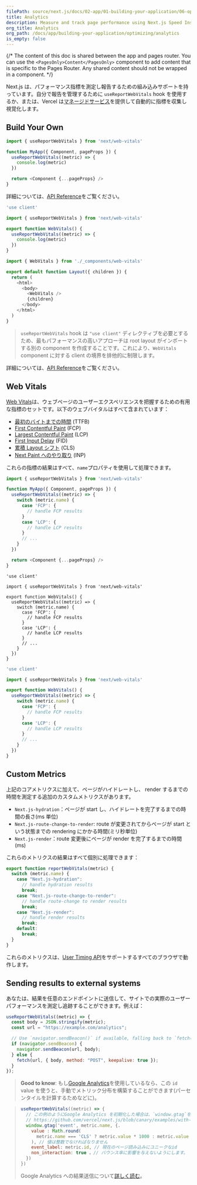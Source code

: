 ```yaml
---
filePath: source/next.js/docs/02-app/01-building-your-application/06-optimizing/08-analytics.mdx
title: Analytics
description: Measure and track page performance using Next.js Speed Insights
org_title: Analytics
org_path: /docs/app/building-your-application/optimizing/analytics
is_empty: false
---
```


{/* The content of this doc is shared between the app and pages router. You can use the `<PagesOnly>Content</PagesOnly>` component to add content that is specific to the Pages Router. Any shared content should not be wrapped in a component. */}

Next.js は、パフォーマンス指標を測定し報告するための組み込みサポートを持っています。自分で報告を管理するために `useReportWebVitals` hook を使用するか、または、Vercel は[マネージドサービス](https://vercel.com/analytics?utm_source=next-site&utm_medium=docs&utm_campaign=next-website)を提供して自動的に指標を収集し視覚化します。

## Build Your Own

<PagesOnly>

```jsx:pages/_app.js
import { useReportWebVitals } from 'next/web-vitals'

function MyApp({ Component, pageProps }) {
  useReportWebVitals((metric) => {
    console.log(metric)
  })

  return <Component {...pageProps} />
}
```

詳細については、[API Reference](/ja/javascript/next.js/v14/03-pages/02-api-reference/02-functions/use-report-web-vitals)をご覧ください。

</PagesOnly>

<AppOnly>

```jsx:app/_components/web-vitals.js
'use client'

import { useReportWebVitals } from 'next/web-vitals'

export function WebVitals() {
  useReportWebVitals((metric) => {
    console.log(metric)
  })
}
```

```jsx:app/layout.js
import { WebVitals } from './_components/web-vitals'

export default function Layout({ children }) {
  return (
    <html>
      <body>
        <WebVitals />
        {children}
      </body>
    </html>
  )
}
```

> `useReportWebVitals` hook は `"use client"` ディレクティブを必要とするため、最もパフォーマンスの高いアプローチは root layout がインポートする別の component を作成することです。これにより、`WebVitals` component に対する client の境界を排他的に制限します。

詳細については、[API Reference](/ja/javascript/next.js/v14/02-app/02-api-reference/04-functions/use-report-web-vitals)をご覧ください。

</AppOnly>

## Web Vitals

[Web Vitals](https://web.dev/vitals/)は、ウェブページのユーザーエクスペリエンスを把握するための有用な指標のセットです。以下のウェブバイタルはすべて含まれています：

- [最初のバイトまでの時間](https://developer.mozilla.org/docs/Glossary/Time_to_first_byte) (TTFB)
- [First Contentful Paint](https://developer.mozilla.org/docs/Glossary/First_contentful_paint) (FCP)
- [Largest Contentful Paint](https://web.dev/lcp/) (LCP)
- [First Input Delay](https://web.dev/fid/) (FID)
- [累積 Layout シフト](https://web.dev/cls/) (CLS)
- [Next Paint へのやり取り](https://web.dev/inp/) (INP)

これらの指標の結果はすべて、`name`プロパティを使用して処理できます。

<PagesOnly>

```jsx:pages/_app.js
import { useReportWebVitals } from 'next/web-vitals'

function MyApp({ Component, pageProps }) {
  useReportWebVitals((metric) => {
    switch (metric.name) {
      case 'FCP': {
        // handle FCP results
      }
      case 'LCP': {
        // handle LCP results
      }
      // ...
    }
  })

  return <Component {...pageProps} />
}
```

</PagesOnly>

<AppOnly>

```tsx:app/_components/web-vitals.tsx
'use client'

import { useReportWebVitals } from 'next/web-vitals'

export function WebVitals() {
  useReportWebVitals((metric) => {
    switch (metric.name) {
      case 'FCP': {
        // handle FCP results
      }
      case 'LCP': {
        // handle LCP results
      }
      // ...
    }
  })
}
```

```jsx:app/_components/web-vitals.js
'use client'

import { useReportWebVitals } from 'next/web-vitals'

export function WebVitals() {
  useReportWebVitals((metric) => {
    switch (metric.name) {
      case 'FCP': {
        // handle FCP results
      }
      case 'LCP': {
        // handle LCP results
      }
      // ...
    }
  })
}
```

</AppOnly>

<PagesOnly>

## Custom Metrics

上記のコアメトリクスに加えて、ページがハイドレートし、 render するまでの時間を測定する追加のカスタムメトリクスがあります。

- `Next.js-hydration`：ページが start し、ハイドレートを完了するまでの時間の長さ(ms 単位)
- `Next.js-route-change-to-render`: route が変更されてからページが start という状態までの rendering にかかる時間(ミリ秒単位)
- `Next.js-render`：route 変更後にページが render を完了するまでの時間(ms)

これらのメトリクスの結果はすべて個別に処理できます：

```js
export function reportWebVitals(metric) {
  switch (metric.name) {
    case "Next.js-hydration":
      // handle hydration results
      break;
    case "Next.js-route-change-to-render":
      // handle route-change to render results
      break;
    case "Next.js-render":
      // handle render results
      break;
    default:
      break;
  }
}
```

これらのメトリクスは、[User Timing API](https://caniuse.com/#feat=user-timing)をサポートするすべてのブラウザで動作します。

</PagesOnly>

## Sending results to external systems

あなたは、結果を任意のエンドポイントに送信して、サイトでの実際のユーザーパフォーマンスを測定し追跡することができます。例えば：

```js
useReportWebVitals((metric) => {
  const body = JSON.stringify(metric);
  const url = "https://example.com/analytics";

  // Use `navigator.sendBeacon()` if available, falling back to `fetch()`.
  if (navigator.sendBeacon) {
    navigator.sendBeacon(url, body);
  } else {
    fetch(url, { body, method: "POST", keepalive: true });
  }
});
```

> **Good to know**: もし[Google Analytics](https://analytics.google.com/analytics/web/)を使用しているなら、この
> `id` value を使うと、手動でメトリック分布を構築することができます(パーセンタイルを計算するためなどに)。

> ```js
> useReportWebVitals((metric) => {
>   // この例のようにGoogle Analytics を初期化した場合は、`window.gtag`を使用してください:
>   // https://github.com/vercel/next.js/blob/canary/examples/with-google-analytics/pages/_app.js
>   window.gtag('event', metric.name, {.
>     value : Math.round(
>       metric.name === 'CLS' ? metric.value * 1000 : metric.value
>     ), // 値は整数でなければなりません
>     event_label: metric.id, // 現在のページ読み込みにユニークなid
>     non_interaction: true ，// バウンス率に影響を与えないようにします。
>   })
> })
> ```
>
> Google Analytics への結果送信について[詳しく読む](https://github.com/GoogleChrome/web-vitals#send-the-results-to-google-analytics)。
